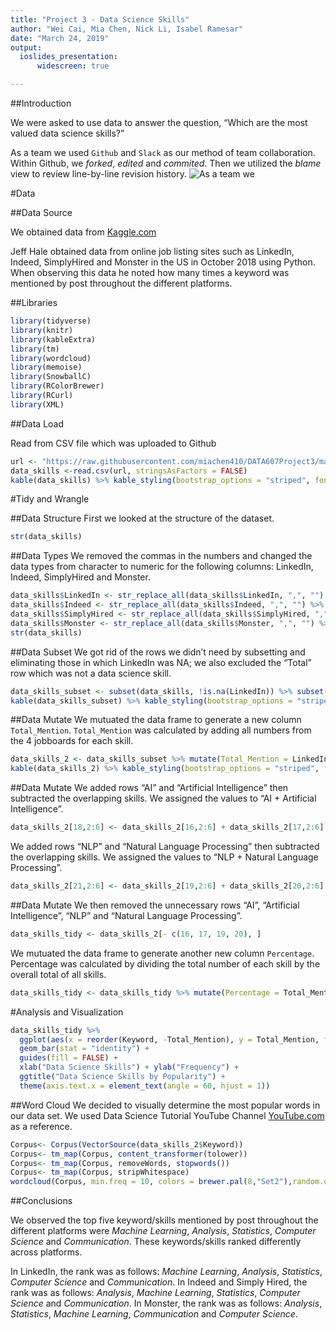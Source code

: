 ---
title: "Project 3 - Data Science Skills"
author: "Wei Cai, Mia Chen, Nick Li, Isabel Ramesar"
date: "March 24, 2019"
output: 
  ioslides_presentation:
      widescreen: true

---

##Introduction

We were asked to use data to answer the question, "Which are the most valued data science skills?"

As a team we used `Github` and `Slack` as our method of team collaboration. Within Github, we *forked*, *edited* and *commited*. Then we utilized the *blame* view to review line-by-line revision history.
![As a team we](2019-03-20 09_16_30-Document1 - Word.png)

#Data

##Data Source

We obtained data from [Kaggle.com](https://www.kaggle.com/discdiver/the-most-in-demand-skills-for-data-scientists/) 

Jeff Hale obtained data from online job listing sites such as LinkedIn, Indeed, SimplyHired and Monster in the US in October 2018 using Python. When observing this data he noted how many times a keyword was mentioned by post throughout the different platforms.

##Libraries
```{r message=FALSE, warning=FALSE}
library(tidyverse)
library(knitr)
library(kableExtra)
library(tm)
library(wordcloud)
library(memoise)
library(SnowballC)
library(RColorBrewer)
library(RCurl)
library(XML)
```

##Data Load

Read from CSV file which was uploaded to Github
```{r}
url <- "https://raw.githubusercontent.com/miachen410/DATA607Project3/master/DataSkills.csv"
data_skills <-read.csv(url, stringsAsFactors = FALSE)
kable(data_skills) %>% kable_styling(bootstrap_options = "striped", font_size = 7)
```

#Tidy and Wrangle

##Data Structure
First we looked at the structure of the dataset.
```{r}
str(data_skills)
```
##Data Types
We removed the commas in the numbers and changed the data types from character to numeric for the following columns: LinkedIn, Indeed, SimplyHired and Monster.
```{r}
data_skills$LinkedIn <- str_replace_all(data_skills$LinkedIn, ",", "") %>% as.numeric()
data_skills$Indeed <- str_replace_all(data_skills$Indeed, ",", "") %>% as.numeric()
data_skills$SimplyHired <- str_replace_all(data_skills$SimplyHired, ",", "") %>% as.numeric()
data_skills$Monster <- str_replace_all(data_skills$Monster, ",", "") %>% as.numeric()
str(data_skills)
```
##Data Subset
We got rid of the rows we didn't need by subsetting and eliminating those in which LinkedIn was NA; we also excluded the "Total" row which was not a data science skill.
```{r}
data_skills_subset <- subset(data_skills, !is.na(LinkedIn)) %>% subset(!Keyword == "Total")
kable(data_skills_subset) %>% kable_styling(bootstrap_options = "striped", font_size = 7)
```
##Data Mutate
We mutuated the data frame to generate a new column `Total_Mention`.
`Total_Mention` was calculated by adding all numbers from the 4 jobboards for each skill.
```{r}
data_skills_2 <- data_skills_subset %>% mutate(Total_Mention = LinkedIn + Indeed + SimplyHired + Monster) 
kable(data_skills_2) %>% kable_styling(bootstrap_options = "striped", font_size = 7)
```
##Data Mutate
We added rows "AI" and "Artificial Intelligence" then subtracted the overlapping skills. We assigned the values to "AI + Artificial Intelligence".
```{r}
data_skills_2[18,2:6] <- data_skills_2[16,2:6] + data_skills_2[17,2:6] - data_skills_2[18,2:6]
```

We added rows "NLP" and "Natural Language Processing" then subtracted the overlapping skills. We assigned the values to "NLP + Natural Language Processing".
```{r}
data_skills_2[21,2:6] <- data_skills_2[19,2:6] + data_skills_2[20,2:6] - data_skills_2[21,2:6]
```
##Data Mutate
We then removed the unnecessary rows "AI", "Artificial Intelligence", "NLP" and "Natural Language Processing".
```{r}
data_skills_tidy <- data_skills_2[- c(16, 17, 19, 20), ]
```

We mutuated the data frame to generate another new column `Percentage`.
Percentage was calculated by dividing the total number of each skill by the overall total of all skills.
```{r}
data_skills_tidy <- data_skills_tidy %>% mutate(Percentage = Total_Mention/sum(Total_Mention))
```


#Analysis and Visualization

```{r}

data_skills_tidy %>% 
  ggplot(aes(x = reorder(Keyword, -Total_Mention), y = Total_Mention, fill = Keyword)) + 
  geom_bar(stat = "identity") +
  guides(fill = FALSE) +
  xlab("Data Science Skills") + ylab("Frequency") +
  ggtitle("Data Science Skills by Popularity") +
  theme(axis.text.x = element_text(angle = 60, hjust = 1))
```

##Word Cloud
We decided to visually determine the most popular words in our data set. We used Data Science Tutorial YouTube Channel [YouTube.com](https://youtube.com/watch?v=Y2sAH0luu_l&feature=share) as a reference. 
```{r echo=FALSE,warning=FALSE}
Corpus<- Corpus(VectorSource(data_skills_2$Keyword))
Corpus<- tm_map(Corpus, content_transformer(tolower))
Corpus<- tm_map(Corpus, removeWords, stopwords())
Corpus<- tm_map(Corpus, stripWhitespace)
wordcloud(Corpus, min.freq = 10, colors = brewer.pal(8,"Set2"),random.order = FALSE, rot.per = .1)
```

##Conclusions

We observed the top five keyword/skills mentioned by post throughout the different platforms were *Machine Learning*, *Analysis*, *Statistics*, *Computer Science* and *Communication*. These keywords/skills ranked differently across platforms.

In LinkedIn, the rank was as follows: *Machine Learning*, *Analysis*, *Statistics*, *Computer Science* and *Communication*.
In Indeed and Simply Hired, the rank was as follows: *Analysis*, *Machine Learning*, *Statistics*, *Computer Science* and *Communication*.
In Monster, the rank was as follows: *Analysis*, *Statistics*, *Machine Learning*, *Communication* and *Computer Science*.
